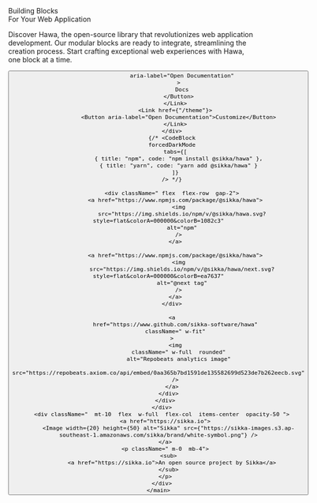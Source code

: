 



 <main className="m-0 flex  flex-col gap-2 p-0">
      <Head>
        <title>Hawa UI | Sikka Software</title>
      </Head>
      <div className="flex  flex-1  flex-row ">
        <div className="mt-10 flex  w-full  flex-col   items-center  p-10 ">
          <div className="flex  max-w-2xl  flex-col  items-center  justify-center  gap-4">
            <span className="text-center  text-2xl  font-bold">
              Building Blocks <br /> For Your Web Application
            </span>
            <p className=" max-w-xl  text-center  text-sm">
              Discover Hawa, the open-source library that revolutionizes web
              application development. Our modular blocks are ready to
              integrate, streamlining the creation process. Start crafting
              exceptional web experiences with Hawa, one block at a time.
            </p>
            <div className=" flex  flex-row  gap-2">
              <Link href="/introduction">
                <Button
                  variant="outline"
           
                  aria-label="Open Documentation"
                >
                  Docs
                </Button>
              </Link>
              <Link href={"/theme"}>
                <Button aria-label="Open Documentation">Customize</Button>
              </Link>
            </div>
            {/* <CodeBlock
            forcedDarkMode
              tabs={[
                { title: "npm", code: "npm install @sikka/hawa" },
                { title: "yarn", code: "yarn add @sikka/hawa" }
              ]}
            /> */}

            <div className=" flex  flex-row  gap-2">
              <a href="https://www.npmjs.com/package/@sikka/hawa">
                <img
                  src="https://img.shields.io/npm/v/@sikka/hawa.svg?style=flat&colorA=000000&colorB=1082c3"
                  alt="npm"
                />
              </a>

              <a href="https://www.npmjs.com/package/@sikka/hawa">
                <img
                  src="https://img.shields.io/npm/v/@sikka/hawa/next.svg?style=flat&colorA=000000&colorB=ea7637"
                  alt="@next tag"
                />
              </a>
            </div>

            <a
              href="https://www.github.com/sikka-software/hawa"
              className=" w-fit"
            >
              <img
                className=" w-full  rounded"
                alt="Repobeats analytics image"
                src="https://repobeats.axiom.co/api/embed/0aa365b7bd1591de135582699d523de7b262eecb.svg"
              />
            </a>
          </div>
        </div>
      </div>
      <div className="  mt-10  flex  w-full  flex-col  items-center  opacity-50 ">
        <a href="https://sikka.io">
          <Image width={20} height={50} alt="Sikka" src={"https://sikka-images.s3.ap-southeast-1.amazonaws.com/sikka/brand/white-symbol.png"} />
        </a>
        <p className=" m-0  mb-4">
          <sub>
            <a href="https://sikka.io">An open source project by Sikka</a>
          </sub>
        </p>
      </div>
    </main>
